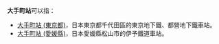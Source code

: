 '''大手町站'''可以指：
* [[大手町站_(東京都)|大手町站 (東京都)]]，日本東京都千代田區的東京地下鐵、都營地下鐵車站。
* [[大手町站_(愛媛縣)|大手町站 (愛媛縣)]]，日本愛媛縣松山市的伊予鐵道車站。
{{Disambig|O大|Cat=四字車站名消歧義}}